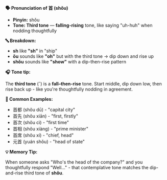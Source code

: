 **🗣️ Pronunciation of 首 (shǒu)**

- **Pinyin:** shǒu
- **Tone: Third tone** — **falling-rising** tone, like saying "uh-huh" when nodding thoughtfully

**🔤 Breakdown:**

- **sh** like **"sh"** in "ship"
- **ǒu** sounds like **"oh"** but with the third tone → dip down and rise up
- **shǒu** sounds like **"show"** with a dip-then-rise pattern

**🎧 Tone tip:**

The **third tone** (ˇ) is a **fall–then-rise** tone. Start middle, dip down low, then rise back up -
like you're thoughtfully nodding in agreement.

**📝 Common Examples:**

- 首都 (shǒu dū) - "capital city"
- 首先 (shǒu xiān) - "first, firstly"
- 首次 (shǒu cì) - "first time"
- 首相 (shǒu xiàng) - "prime minister"
- 首席 (shǒu xí) - "chief, head"
- 元首 (yuán shǒu) - "head of state"

**💡 Memory Tip:**

When someone asks "Who's the head of the company?" and you thoughtfully respond "Well..." - that
contemplative tone matches the dip-and-rise third tone of **shǒu**.
